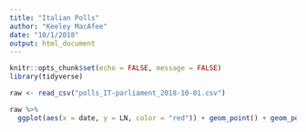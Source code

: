 ```yaml
---
title: "Italian Polls"
author: "Keeley MacAfee"
date: "10/1/2018"
output: html_document
---
```


```r
knitr::opts_chunk$set(echo = FALSE, message = FALSE)
library(tidyverse)
```


```r
raw <- read_csv("polls_IT-parliament_2018-10-01.csv")
```

```r
raw %>%
  ggplot(aes(x = date, y = LN, color = "red")) + geom_point() + geom_point(aes(x = date, y = M5S, color = "blue"))
```


